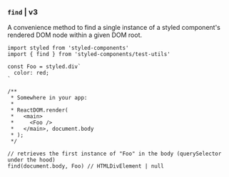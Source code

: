 ### `find` | v3

A convenience method to find a single instance of a styled component's rendered DOM node within a given DOM root.

```tsx
import styled from 'styled-components'
import { find } from 'styled-components/test-utils'

const Foo = styled.div`
  color: red;
`

/**
 * Somewhere in your app:
 *
 * ReactDOM.render(
 *   <main>
 *     <Foo />
 *   </main>, document.body
 * );
 */

// retrieves the first instance of "Foo" in the body (querySelector under the hood)
find(document.body, Foo) // HTMLDivElement | null
```
